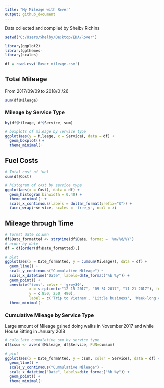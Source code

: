 ```yaml
---
title: "My Mileage with Rover"
output: github_document
---
```

Data collected and compiled by Shelby Richins

```r
setwd('C:/Users/Shelby/Desktop/EDA/Rover')

library(ggplot2)
library(ggthemes)
library(scales)

df = read.csv('Rover_mileage.csv')
```
## Total Mileage
From 2017/09/09 to 2018/01/26
```r
sum(df$Mileage)
```
### Mileage by Service Type
```r
by(df$Mileage, df$Service, sum)
```


```r
# boxplots of mileage by service type
ggplot(aes(y = Mileage, x = Service), data = df) +
  geom_boxplot() +
  theme_minimal()
```

## Fuel Costs 

```r
# Total cost of fuel
sum(df$Cost)

# histogram of cost by service type
ggplot(aes(x = Cost), data = df) +
  geom_histogram(binwidth = 0.40) +
  theme_minimal() +
  scale_x_continuous(labels = dollar_format(prefix="$")) +
  facet_wrap(~Service, scales = 'free_y', ncol = 3)
```

## Mileage through Time 

```r
# format date column
df$Date_formatted <- strptime(df$Date, format = '%m/%d/%Y')
# order by date
df = df[order(df$Date_formatted),]

# plot
ggplot(aes(x = Date_formatted, y = cumsum(Mileage)), data = df) +
  geom_line() +
  scale_y_continuous("Cummulative Mileage") +
  scale_x_datetime("Date", labels=date_format("%b %y")) +
  geom_point() +
  annotate("text", color = 'grey30',
           x = strptime(c("12-15-2017", "09-24-2017", "11-21-2017"), format = '%m-%d-%Y'), 
           y = c(850, 250, 490), 
           label = c('Trip to Vietnam', 'Little business', 'Week-long cycle')) +
  theme_minimal()
```

### Cumulative Mileage by Service Type
Large amount of Mileage gained doing walks in November 2017 and while House Sitting in January 2018
```r
# calculate cummulative sum by service type
df$csum <- ave(df$Mileage, df$Service, FUN=cumsum)

# plot
ggplot(aes(x = Date_formatted, y = csum, color = Service), data = df) +
  geom_line() +
  scale_y_continuous("Cummulative Mileage") +
  scale_x_datetime("Date", labels=date_format("%b %y")) +
  geom_point() +
  theme_minimal() 
```

